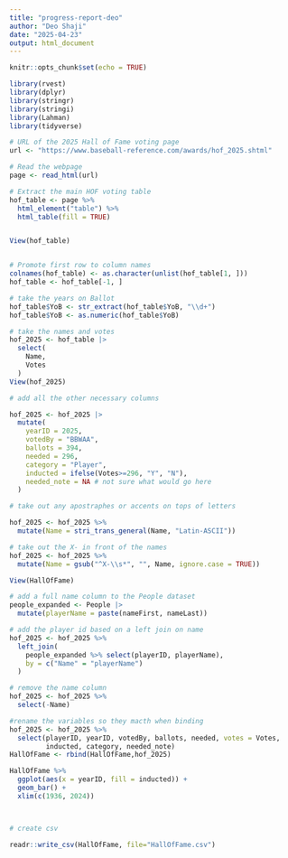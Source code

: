 ```yaml
---
title: "progress-report-deo"
author: "Deo Shaji"
date: "2025-04-23"
output: html_document
---
```


```r
knitr::opts_chunk$set(echo = TRUE)
```

```r
library(rvest)
library(dplyr)
library(stringr)
library(stringi)
library(Lahman)
library(tidyverse)

# URL of the 2025 Hall of Fame voting page
url <- "https://www.baseball-reference.com/awards/hof_2025.shtml"

# Read the webpage
page <- read_html(url)

# Extract the main HOF voting table
hof_table <- page %>%
  html_element("table") %>% 
  html_table(fill = TRUE)


View(hof_table)


# Promote first row to column names
colnames(hof_table) <- as.character(unlist(hof_table[1, ]))
hof_table <- hof_table[-1, ]

# take the years on Ballot
hof_table$YoB <- str_extract(hof_table$YoB, "\\d+")
hof_table$YoB <- as.numeric(hof_table$YoB)

# take the names and votes
hof_2025 <- hof_table |>
  select(
    Name,
    Votes
  )
View(hof_2025)

# add all the other necessary columns

hof_2025 <- hof_2025 |>
  mutate(
    yearID = 2025,
    votedBy = "BBWAA",
    ballots = 394,
    needed = 296,
    category = "Player",
    inducted = ifelse(Votes>=296, "Y", "N"),
    needed_note = NA # not sure what would go here
  )

# take out any apostraphes or accents on tops of letters

hof_2025 <- hof_2025 %>%
  mutate(Name = stri_trans_general(Name, "Latin-ASCII"))

# take out the X- in front of the names
hof_2025 <- hof_2025 %>%
  mutate(Name = gsub("^X-\\s*", "", Name, ignore.case = TRUE))

View(HallOfFame)

# add a full name column to the People dataset
people_expanded <- People |>
  mutate(playerName = paste(nameFirst, nameLast))

# add the player id based on a left join on name
hof_2025 <- hof_2025 %>%
  left_join(
    people_expanded %>% select(playerID, playerName),
    by = c("Name" = "playerName")
  )

# remove the name column
hof_2025 <- hof_2025 %>%
  select(-Name)

#rename the variables so they macth when binding
hof_2025 <- hof_2025 %>%
  select(playerID, yearID, votedBy, ballots, needed, votes = Votes,
         inducted, category, needed_note)
HallOfFame <- rbind(HallOfFame,hof_2025)

HallOfFame %>% 
  ggplot(aes(x = yearID, fill = inducted)) +
  geom_bar() +
  xlim(c(1936, 2024))



# create csv

readr::write_csv(HallOfFame, file="HallOfFame.csv")
```
